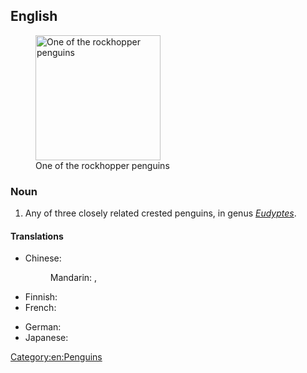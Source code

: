 ==English==
{{wikipedia}}
[[Image:Eudyptes chrysocome.jpg|200px|thumb|right|One of the rockhopper penguins]]

===Noun===
{{en-noun}}

# Any of three closely related crested penguins, in genus ''[[Eudyptes]]''.

====Translations====
{{trans-top|crested penguin}}
* Chinese:
*: Mandarin: {{t|cmn|跳岩企鵝}}, {{t|cmn|跳岩企鹅|tr=tiàoyán qǐ'é}}
* Finnish: {{t+|fi|kalliotöyhtöpingviini}}
* French: {{t+|fr|gorfou sauteur|m}}
{{trans-mid}}
* German: {{t+|de|Felsenpinguin|m}}
* Japanese: {{t+|ja|イワトビペンギン|tr=iwatobi pengin}}
{{trans-bottom}}

[[Category:en:Penguins]]